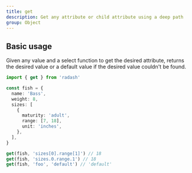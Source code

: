 ```yaml
---
title: get
description: Get any attribute or child attribute using a deep path
group: Object
---
```


## Basic usage

Given any value and a select function to get the desired attribute, returns the desired value or a default value if the desired value couldn't be found.

```ts
import { get } from 'radash'

const fish = {
  name: 'Bass',
  weight: 8,
  sizes: [
    {
      maturity: 'adult',
      range: [7, 18],
      unit: 'inches',
    },
  ],
}

get(fish, 'sizes[0].range[1]') // 18
get(fish, 'sizes.0.range.1') // 18
get(fish, 'foo', 'default') // 'default'
```

